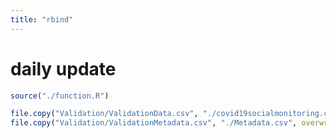 ```yaml
---
title: "rbind"
---
```



# daily update

```r

source("./function.R")

file.copy("Validation/ValidationData.csv", "./covid19socialmonitoring.csv", overwrite = TRUE)
file.copy("Validation/ValidationMetadata.csv", "./Metadata.csv", overwrite = TRUE)


```

